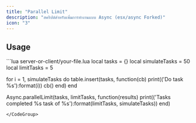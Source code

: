 ```yaml
---
title: "Parallel Limit"
description: "สคริปต์สำหรับเพิ่มการทำงานแบบ Async (esx/async Forked)"
icon: "3"
---
```


## Usage

<CodeGroup>
```lua server-or-client/your-file.lua
local tasks = {}
local simulateTasks = 50
local limitTasks = 5

for i = 1, simulateTasks do
    table.insert(tasks, function(cb)
        print(('Do task %s'):format(i))
        cb()
    end)
end

Async.parallelLimit(tasks, limitTasks, function(results)
    print(('Tasks completed %s task of %s'):format(limitTasks, simulateTasks))
end)
```
</CodeGroup>